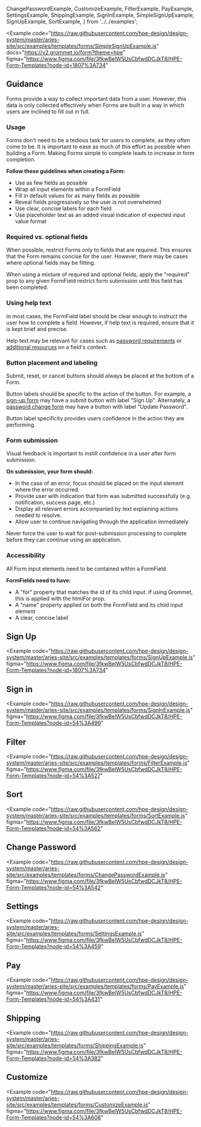   ChangePasswordExample,
  CustomizeExample,
  FilterExample,
  PayExample,
  SettingsExample,
  ShippingExample,
  SignInExample,
  SimpleSignUpExample,
  SignUpExample,
  SortExample,
} from '../../examples';

<Example
  code="https://raw.githubusercontent.com/hpe-design/design-system/master/aries-site/src/examples/templates/forms/SimpleSignUpExample.js"
  docs="https://v2.grommet.io/form?theme=hpe"
  figma="https://www.figma.com/file/3fkwBelW5UsCbfwdDCJkT8/HPE-Form-Templates?node-id=1807%3A734"
>
  <SimpleSignUpExample />
</Example>

## Guidance

Forms provide a way to collect important data from a user. However, this data is only collected effectively when Forms are built in a way in which users are inclined to fill out in full.

### Usage

Forms don't need to be a tedious task for users to complete, as they often come to be. It is important to ease as much of this effort as possible when building a Form. Making Forms simple to complete leads to increase in form completion.

**Follow these guidelines when creating a Form:**

- Use as few fields as possible
- Wrap all input elements within a FormField
- Fill in default values for as many fields as possible
- Reveal fields progressively so the user is not overwhelmed
- Use clear, concise labels for each field
- Use placeholder text as an added visual indication of expected input value format

### Required vs. optional fields

When possible, restrict Forms only to fields that are required. This ensures that the Form remains concise for the user. However, there may be cases where optional fields may be fitting.

When using a mixture of required and optional fields, apply the "required" prop to any given FormField restrict form submission until this field has been completed.

### Using help text

In most cases, the FormField label should be clear enough to instruct the user how to complete a field. However, if help text is required, ensure that it is kept brief and precise.

Help text may be relevant for cases such as [password requirements](#sign-up) or [additional resources](#customize) on a field's context.

### Button placement and labeling

Submit, reset, or cancel buttons should always be placed at the bottom of a Form.

Button labels should be specific to the action of the button. For example, a [sign-up form](#sign-up) may have a submit button with label "Sign Up". Alternately, a [password change form](#change-password) may have a button with label "Update Password".

Button label specificity provides users confidence in the action they are performing.

### Form submission

Visual feedback is important to instill confidence in a user after form submission.

**On submission, your form should:**

- In the case of an error, focus should be placed on the input element where the error occurred.
- Provide user with indication that form was submitted successfully (e.g. notification, success page, etc.)
- Display all relevant errors accompanied by text explaining actions needed to resolve.
- Allow user to continue navigating through the application immediately

Never force the user to wait for post-submission processing to complete before they can continue using an application.

### Accessibility

All Form input elements need to be contained within a FormField.

**FormFields need to have:**

- A "for" property that matches the id of its child input. If using Grommet, this is applied with the htmlFor prop.
- A "name" property applied on both the FormField and its child input element
- A clear, concise label

## Sign Up

<Example
  code="https://raw.githubusercontent.com/hpe-design/design-system/master/aries-site/src/examples/templates/forms/SignUpExample.js"
  figma="https://www.figma.com/file/3fkwBelW5UsCbfwdDCJkT8/HPE-Form-Templates?node-id=1807%3A734"
>
  <SignUpExample />
</Example>

## Sign in

<Example
  code="https://raw.githubusercontent.com/hpe-design/design-system/master/aries-site/src/examples/templates/forms/SignInExample.js"
  figma="https://www.figma.com/file/3fkwBelW5UsCbfwdDCJkT8/HPE-Form-Templates?node-id=54%3A499"
>
  <SignInExample />
</Example>

## Filter

<Example
  code="https://raw.githubusercontent.com/hpe-design/design-system/master/aries-site/src/examples/templates/forms/FilterExample.js"
  figma="https://www.figma.com/file/3fkwBelW5UsCbfwdDCJkT8/HPE-Form-Templates?node-id=54%3A527"
>
  <FilterExample />
</Example>

## Sort

<Example
  code="https://raw.githubusercontent.com/hpe-design/design-system/master/aries-site/src/examples/templates/forms/SortExample.js"
  figma="https://www.figma.com/file/3fkwBelW5UsCbfwdDCJkT8/HPE-Form-Templates?node-id=54%3A562"
>
  <SortExample />
</Example>

## Change Password

<Example
  code="https://raw.githubusercontent.com/hpe-design/design-system/master/aries-site/src/examples/templates/forms/ChangePasswordExample.js"
  figma="https://www.figma.com/file/3fkwBelW5UsCbfwdDCJkT8/HPE-Form-Templates?node-id=54%3A542"
>
  <ChangePasswordExample />
</Example>

## Settings

<Example
  code="https://raw.githubusercontent.com/hpe-design/design-system/master/aries-site/src/examples/templates/forms/SettingsExample.js"
  figma="https://www.figma.com/file/3fkwBelW5UsCbfwdDCJkT8/HPE-Form-Templates?node-id=54%3A459"
>
  <SettingsExample />
</Example>

## Pay

<Example
  code="https://raw.githubusercontent.com/hpe-design/design-system/master/aries-site/src/examples/templates/forms/PayExample.js"
  figma="https://www.figma.com/file/3fkwBelW5UsCbfwdDCJkT8/HPE-Form-Templates?node-id=54%3A431"
>
  <PayExample />
</Example>

## Shipping

<Example
  code="https://raw.githubusercontent.com/hpe-design/design-system/master/aries-site/src/examples/templates/forms/ShippingExample.js"
  figma="https://www.figma.com/file/3fkwBelW5UsCbfwdDCJkT8/HPE-Form-Templates?node-id=54%3A382"
>
  <ShippingExample />
</Example>

## Customize

<Example
  code="https://raw.githubusercontent.com/hpe-design/design-system/master/aries-site/src/examples/templates/forms/CustomizeExample.js"
  figma="https://www.figma.com/file/3fkwBelW5UsCbfwdDCJkT8/HPE-Form-Templates?node-id=54%3A608"
>
  <CustomizeExample />
</Example>
